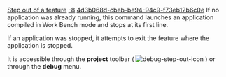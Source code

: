 [[Property:title|Step out of a feature]]
[[Property:weight|-8]]
[[Property:uuid|4d3b068d-cbeb-be94-94c9-f73eb12b6c0e]]
If no application was already running, this command launches an application compiled in Work Bench mode and stops at its first line.

If an application was stopped, it attempts to exit the feature where the application is stopped.

It is accessible through the '''project''' toolbar (  [[Image:debug-step-out-icon]]  ) or through the '''debug''' menu. 

{{seealso| [[Execution commands]], [[Generating executables|Compiling in Workbench mode]]  }}



